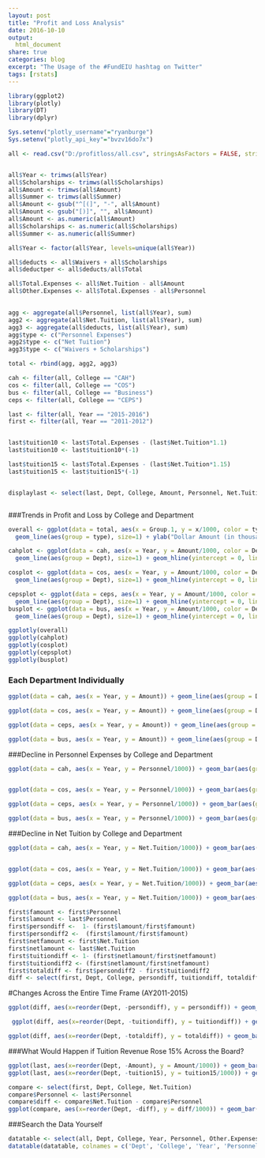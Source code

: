 ```yaml
---
layout: post
title: "Profit and Loss Analysis"
date: 2016-10-10
output:
  html_document
share: true
categories: blog
excerpt: "The Usage of the #FundEIU hashtag on Twitter"
tags: [rstats]
---
```





```r
library(ggplot2)
library(plotly)
library(DT)
library(dplyr)

Sys.setenv("plotly_username"="ryanburge")
Sys.setenv("plotly_api_key"="bvzv16do7x")

all <- read.csv("D:/profitloss/all.csv", stringsAsFactors = FALSE, strip.white = TRUE)


all$Year <- trimws(all$Year)
all$Scholarships <- trimws(all$Scholarships)
all$Amount <- trimws(all$Amount)
all$Summer <- trimws(all$Summer)
all$Amount <- gsub("^[(]", "-", all$Amount)
all$Amount <- gsub("[)]", "", all$Amount)
all$Amount <- as.numeric(all$Amount)
all$Scholarships <- as.numeric(all$Scholarships)
all$Summer <- as.numeric(all$Summer)

all$Year <- factor(all$Year, levels=unique(all$Year))

all$deducts <- all$Waivers + all$Scholarships
all$deductper <- all$deducts/all$Total

all$Total.Expenses <- all$Net.Tuition - all$Amount
all$Other.Expenses <- all$Total.Expenses - all$Personnel
  

agg <- aggregate(all$Personnel, list(all$Year), sum)
agg2 <- aggregate(all$Net.Tuition, list(all$Year), sum)
agg3 <- aggregate(all$deducts, list(all$Year), sum)
agg$type <- c("Personnel Expenses")
agg2$type <- c("Net Tuition")
agg3$type <- c("Waivers + Scholarships")

total <- rbind(agg, agg2, agg3)

cah <- filter(all, College == "CAH")
cos <- filter(all, College == "COS")
bus <- filter(all, College == "Business")
ceps <- filter(all, College == "CEPS")

last <- filter(all, Year == "2015-2016")
first <- filter(all, Year == "2011-2012")


last$tuition10 <- last$Total.Expenses - (last$Net.Tuition*1.1)
last$tuition10 <- last$tuition10*(-1)

last$tuition15 <- last$Total.Expenses - (last$Net.Tuition*1.15)
last$tuition15 <- last$tuition15*(-1)


displaylast <- select(last, Dept, College, Amount, Personnel, Net.Tuition, deductper)



```

###Trends in Profit and Loss by College and Department


```r
overall <- ggplot(data = total, aes(x = Group.1, y = x/1000, color = type, label = type)) +
  geom_line(aes(group = type), size=1) + ylab("Dollar Amount (in thousands)") + xlab("Academic Year") + ggtitle("Overall Trends")

cahplot <- ggplot(data = cah, aes(x = Year, y = Amount/1000, color = Dept, label = Dept)) +
  geom_line(aes(group = Dept), size=1) + geom_hline(yintercept = 0, linetype = "longdash") + ylab("Profit/Loss (in thousands)") + ggtitle("College of Arts and Humanities")

cosplot <- ggplot(data = cos, aes(x = Year, y = Amount/1000, color = Dept, label = Dept)) +
  geom_line(aes(group = Dept), size=1) + geom_hline(yintercept = 0, linetype = "longdash") + ylab("Profit/Loss (in thousands)") + ggtitle("College of Science")

cepsplot <- ggplot(data = ceps, aes(x = Year, y = Amount/1000, color = Dept, label = Dept)) +
  geom_line(aes(group = Dept), size=1) + geom_hline(yintercept = 0, linetype = "longdash") + ylab("Profit/Loss (in thousands)")+ ggtitle("College of Education and Professional studies")
busplot <- ggplot(data = bus, aes(x = Year, y = Amount/1000, color = Dept, label = Dept)) +
  geom_line(aes(group = Dept), size=1) + geom_hline(yintercept = 0, linetype = "longdash") + ylab("Profit/Loss (in thousands)")+ ggtitle("College of Business")

```

```r
ggplotly(overall)
ggplotly(cahplot)
ggplotly(cosplot)
ggplotly(cepsplot)
ggplotly(busplot)
```

### Each Department Individually

```r
ggplot(data = cah, aes(x = Year, y = Amount)) + geom_line(aes(group = Dept)) + theme(axis.text.x = element_text(angle = 90)) + facet_wrap(~Dept) + ylab("Profit or Loss") + geom_hline(yintercept = 0, linetype = "longdash") + ggtitle("College of Arts and Humanities")

ggplot(data = cos, aes(x = Year, y = Amount)) + geom_line(aes(group = Dept)) + theme(axis.text.x = element_text(angle = 90)) + facet_wrap(~Dept) + ylab("Profit or Loss") + geom_hline(yintercept = 0, linetype = "longdash") + ggtitle("College of Science")

ggplot(data = ceps, aes(x = Year, y = Amount)) + geom_line(aes(group = Dept)) + theme(axis.text.x = element_text(angle = 90)) + facet_wrap(~Dept) + ylab("Profit or Loss") + geom_hline(yintercept = 0, linetype = "longdash") + ggtitle("College of Education and Professional studies")

ggplot(data = bus, aes(x = Year, y = Amount)) + geom_line(aes(group = Dept)) + theme(axis.text.x = element_text(angle = 90)) + facet_wrap(~Dept) + ylab("Profit or Loss") + geom_hline(yintercept = 0, linetype = "longdash") + ggtitle("College of Business")
```

###Decline in Personnel Expenses by College and Department

```r
ggplot(data = cah, aes(x = Year, y = Personnel/1000)) + geom_bar(aes(group = Dept),stat="identity") + theme(axis.text.x = element_text(angle = 90)) + facet_wrap(~Dept) + ylab("Personnel Expenses (in thousands)" ) + geom_hline(yintercept = 0, linetype = "longdash") + ggtitle("College of Arts and Humanities")


ggplot(data = cos, aes(x = Year, y = Personnel/1000)) + geom_bar(aes(group = Dept),stat="identity") + theme(axis.text.x = element_text(angle = 90)) + facet_wrap(~Dept) + ylab("Personnel Expenses (in thousands)" ) + geom_hline(yintercept = 0, linetype = "longdash") + ggtitle("College of Science")

ggplot(data = ceps, aes(x = Year, y = Personnel/1000)) + geom_bar(aes(group = Dept),stat="identity") + theme(axis.text.x = element_text(angle = 90)) + facet_wrap(~Dept) + ylab("Personnel Expenses (in thousands)" ) + geom_hline(yintercept = 0, linetype = "longdash") + ggtitle("College of Education and Professional Studies")

ggplot(data = bus, aes(x = Year, y = Personnel/1000)) + geom_bar(aes(group = Dept),stat="identity") + theme(axis.text.x = element_text(angle = 90)) + facet_wrap(~Dept) + ylab("Personnel Expenses (in thousands)" ) + geom_hline(yintercept = 0, linetype = "longdash") + ggtitle("College of Business")
```

###Decline in Net Tuition by College and Department

```r
ggplot(data = cah, aes(x = Year, y = Net.Tuition/1000)) + geom_bar(aes(group = Dept),stat="identity") + theme(axis.text.x = element_text(angle = 90)) + facet_wrap(~Dept) + ylab("Net Tuition (in thousands)" ) + geom_hline(yintercept = 0, linetype = "longdash") + ggtitle("College of Arts and Humanities")


ggplot(data = cos, aes(x = Year, y = Net.Tuition/1000)) + geom_bar(aes(group = Dept),stat="identity") + theme(axis.text.x = element_text(angle = 90)) + facet_wrap(~Dept) + ylab("Net Tuition (in thousands)" ) + geom_hline(yintercept = 0, linetype = "longdash")+ ggtitle("College of Science")

ggplot(data = ceps, aes(x = Year, y = Net.Tuition/1000)) + geom_bar(aes(group = Dept),stat="identity") + theme(axis.text.x = element_text(angle = 90)) + facet_wrap(~Dept) + ylab("Net Tuition (in thousands)" ) + geom_hline(yintercept = 0, linetype = "longdash") + ggtitle("College of Education and Professional Studies")

ggplot(data = bus, aes(x = Year, y = Net.Tuition/1000)) + geom_bar(aes(group = Dept),stat="identity") + theme(axis.text.x = element_text(angle = 90)) + facet_wrap(~Dept) + ylab("Net Tuition (in thousands)" ) + geom_hline(yintercept = 0, linetype = "longdash")+ ggtitle("Business")
```


```r

first$famount <- first$Personnel
first$lamount <- last$Personnel
first$persondiff <-  1- (first$lamount/first$famount)
first$persondiff2 <-  (first$lamount/first$famount)
first$netfamount <- first$Net.Tuition
first$netlamount <- last$Net.Tuition
first$tuitiondiff <- 1- (first$netlamount/first$netfamount)
first$tuitiondiff2 <- (first$netlamount/first$netfamount)
first$totaldiff <- first$persondiff2 - first$tuitiondiff2
diff <- select(first, Dept, College, persondiff, tuitiondiff, totaldiff)
```

#Changes Across the Entire Time Frame (AY2011-2015)

```r
ggplot(diff, aes(x=reorder(Dept, -persondiff), y = persondiff)) + geom_bar(aes(fill=College),stat="identity") + theme(axis.text.x = element_text(angle = 90)) +xlab("Department") + ylab("Personnel Cuts from AY2011-AY2015 (Percentage)") + geom_hline(yintercept = 0, linetype = "longdash") + ggtitle("Personnel Reductions (by Percentage) From AY2011-AY2015")

 ggplot(diff, aes(x=reorder(Dept, -tuitiondiff), y = tuitiondiff)) + geom_bar(aes(fill=College),stat="identity") + theme(axis.text.x = element_text(angle = 90)) +xlab("Department") + ylab("Tuition Loss from AY2011-AY2015 (Percentage)") + geom_segment(aes(x = 25, y = -.35, xend = 27.5, yend = -.25), arrow = arrow(length = unit(.5, "cm"))) + annotate("text", x = 22.5, y = -.40, label = "Depts with Positive Tuition Growth") + geom_hline(yintercept = 0, linetype = "longdash") + ggtitle("Tuition Losses (by Percentage) From AY2011-AY2015 ")

ggplot(diff, aes(x=reorder(Dept, -totaldiff), y = totaldiff)) + geom_bar(aes(fill=College),stat="identity") + theme(axis.text.x = element_text(angle = 90)) + annotate("text", x = 12.5, y = .75, label = "Depts Where Personnel Cut Haven't Kept Pace w/Tuition Declines") + annotate("rect", xmin = 0, xmax = 25, ymin = 0, ymax = 1,  alpha = .2) +xlab("Department") + ylab("Difference between Personnel Cuts and Tuition Declines") + geom_vline(xintercept = 25, linetype = "longdash") + ggtitle("Differences Between Personnel Reduction and Tuition Losses From AY2011-AY2015" )
```

###What Would Happen if Tuition Revenue Rose 15% Across the Board? 


```r
ggplot(last, aes(x=reorder(Dept, -Amount), y = Amount/1000)) + geom_bar(aes(fill=College),stat="identity") + theme(axis.text.x = element_text(angle = 90)) +xlab("Department") + ylab("Profit or Loss By Department (in Thousands)") + geom_hline(yintercept = 0, linetype = "longdash") + ggtitle("Profit or Loss in AY2015-2016") + geom_vline(xintercept = 16, linetype = "longdash")
ggplot(last, aes(x=reorder(Dept, -tuition15), y = tuition15/1000)) + geom_bar(aes(fill=College),stat="identity") + theme(axis.text.x = element_text(angle = 90)) +xlab("Department") + ylab("Personnel Cuts from AY2011-AY2015 (in Thousands)") + geom_hline(yintercept = 0, linetype = "longdash") + ggtitle("Profit or Loss if Net Tuition Rose 15%") + geom_vline(xintercept = 20, linetype = "longdash")

compare <- select(first, Dept, College, Net.Tuition)
compare$Personnel <- last$Personnel
compare$diff <- compare$Net.Tuition - compare$Personnel
ggplot(compare, aes(x=reorder(Dept, -diff), y = diff/1000)) + geom_bar(aes(fill=College),stat="identity") + theme(axis.text.x = element_text(angle = 90)) +xlab("Department") + ylab("Personnel Cuts from AY2011-AY2015 (in Thousands)") + geom_hline(yintercept = 0, linetype = "longdash") + ggtitle("Profit or Loss if Net Tuition was at AY2011-2012 Levels") + geom_vline(xintercept = 28, linetype = "longdash")


```


###Search the Data Yourself

```r
datatable <- select(all, Dept, College, Year, Personnel, Other.Expenses, Total, Net.Tuition, Amount)
datatable(datatable, colnames = c('Dept', 'College', 'Year', 'Personnel Budget', 'Other Expenses', 'Total Tuition', 'Net Tuition', 'Total Profit or Loss'))

```
